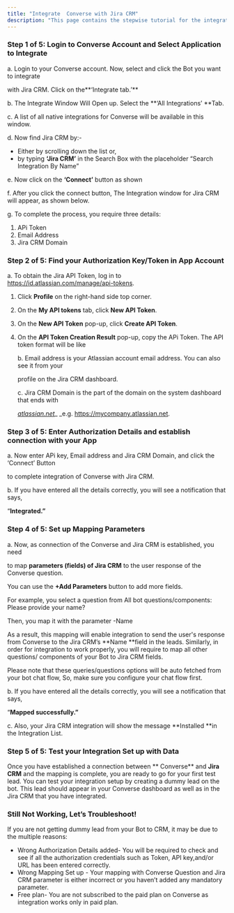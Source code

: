```yaml
---
title: "Integrate  Converse with Jira CRM"
description: "This page contains the stepwise tutorial for the integration with  Converse"
---
```


### **Step 1 of 5: Login to  Converse Account and Select Application to Integrate**

a. Login to your  Converse account. Now, select and click the Bot you want to integrate

with Jira CRM. Click on the**‘Integrate tab.’** 

b. The Integrate Window Will Open up. Select the **‘All Integrations’ **Tab.

c. A list of all native integrations for  Converse will be available in this window.

d. Now find Jira CRM by:-

- Either by scrolling down the list or,
- by typing **‘Jira CRM’** in the Search Box with the placeholder “Search Integration By Name”

e. Now click on the **‘Connect’** button as shown

f. After you click the connect button, The Integration window for Jira CRM will appear, as shown below.

g. To complete the process, you require three details:

1. APi Token
2. Email Address
3. Jira CRM Domain

### **Step 2 of 5: Find your Authorization Key/Token in App Account**

a. To obtain the Jira API Token, log in to https://id.atlassian.com/manage/api-tokens.

1. Click  **Profile** on the right-hand side top corner.
2. On the **My API tokens** tab, click **New API Token**.
3. On the **New API Token** pop-up, click **Create API Token**.
4. On the **API Token Creation Result** pop-up, copy the APi Token. The API token format will be like

   b. Email address is your Atlassian account email address. You can also see it from your

   profile on the Jira CRM dashboard.

   c. Jira CRM Domain is the part of the domain on the system dashboard that ends with

   [_atlassian.net_](http://atlassian.net)_ _e.g. https://mycompany.atlassian.net.

### **Step 3 of 5: Enter Authorization Details and establish connection with your App**

a. Now enter APi key, Email address and Jira CRM Domain, and click the ‘Connect’ Button

to complete integration of  Converse with Jira CRM.

b. If you have entered all the details correctly, you will see a notification that says,

“**Integrated.”**

### **Step 4 of 5: Set up Mapping Parameters**

a. Now, as connection of the  Converse and Jira CRM is established, you need

to map **parameters (fields) of Jira CRM** to the user response of the  Converse question.

You can use the **\+Add Parameters** button to add more fields.

For example, you select a question from All bot questions/components: Please provide your name?

Then, you map it with the parameter -Name

As a result, this mapping will enable integration to send the user's response from  Converse to the Jira CRM’s **Name **field in the leads. Similarly, in order for integration to work properly, you will require to map all other questions/ components of your Bot to Jira CRM fields.

Please note that these queries/questions options will be auto fetched from your bot chat flow, So, make sure you configure your chat flow first.

b. If you have entered all the details correctly, you will see a notification that says,

“**Mapped successfully.”**

c. Also, your Jira CRM integration will show the message **Installed **in the Integration List.

### **Step 5 of 5: Test your Integration Set up with Data**

Once you have established a connection between ** Converse** and **Jira CRM** and the mapping is complete, you are ready to go for your first test lead. You can test your integration setup by creating a dummy lead on the bot. This lead should appear in your  Converse dashboard as well as in the Jira CRM that you have integrated.

### **Still Not Working, Let’s Troubleshoot\!**

If you are not getting dummy lead from your Bot to CRM, it may be due to the multiple reasons:

- Wrong Authorization Details added- You will be required to check and see if all the authorization credentials such as Token, API key,and/or URL has been entered correctly.
- Wrong Mapping Set up - Your mapping with  Converse Question and Jira CRM parameter is either incorrect or you haven’t added any mandatory parameter.
- Free plan- You are not subscribed to the paid plan on  Converse as integration works only in paid plan.

 